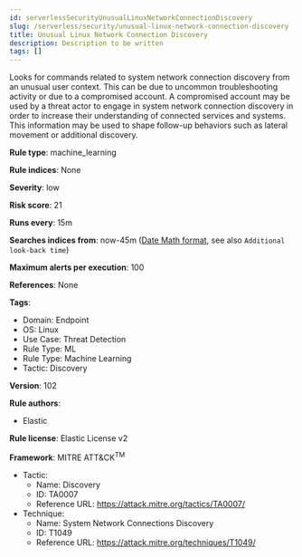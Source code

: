 ```yaml
---
id: serverlessSecurityUnusualLinuxNetworkConnectionDiscovery
slug: /serverless/security/unusual-linux-network-connection-discovery
title: Unusual Linux Network Connection Discovery
description: Description to be written
tags: []
---
```


<div id="unusual-linux-network-connection-discovery"></div>

Looks for commands related to system network connection discovery from an unusual user context. This can be due to uncommon troubleshooting activity or due to a compromised account. A compromised account may be used by a threat actor to engage in system network connection discovery in order to increase their understanding of connected services and systems. This information may be used to shape follow-up behaviors such as lateral movement or additional discovery.

**Rule type**: machine_learning

**Rule indices**: None

**Severity**: low

**Risk score**: 21

**Runs every**: 15m

**Searches indices from**: now-45m ([Date Math format](((ref))/common-options.html#date-math), see also <DocLink id="serverlessSecurityRulesUiCreate" section="set-the-rules-schedule">`Additional look-back time`</DocLink>)

**Maximum alerts per execution**: 100

**References**: None

**Tags**: 

* Domain: Endpoint
* OS: Linux
* Use Case: Threat Detection
* Rule Type: ML
* Rule Type: Machine Learning
* Tactic: Discovery

**Version**: 102

**Rule authors**: 

* Elastic

**Rule license**: Elastic License v2

**Framework**: MITRE ATT&CK<sup>TM</sup>

* Tactic:
    * Name: Discovery
    * ID: TA0007
    * Reference URL: https://attack.mitre.org/tactics/TA0007/
* Technique:
    * Name: System Network Connections Discovery
    * ID: T1049
    * Reference URL: https://attack.mitre.org/techniques/T1049/

